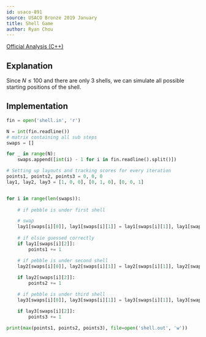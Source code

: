```yaml
---
id: usaco-891
source: USACO Bronze 2019 January
title: Shell Game
author: Ryan Chou
---
```


[Official Analysis (C++)](http://www.usaco.org/current/data/sol_shell_bronze_jan19.html)

## Explanation

Since $N \leq 100$ and there are only $3$ shells, we can simulate all possible starting positions of the shell.
## Implementation

<LanguageSection>

<PySection>

```py
fin = open('shell.in', 'r')

N = int(fin.readline())
# matrix containing all sub steps
swaps = []

for _ in range(N):
	swaps.append([int(i) - 1 for i in fin.readline().split()])

# Setting up layouts and tracking scores for every iteration
points1, points2, points3 = 0, 0, 0
lay1, lay2, lay3 = [1, 0, 0], [0, 1, 0], [0, 0, 1]


for i in range(len(swaps)):
	
	# if pebble is under first shell

	# swap 
	lay1[swaps[i][0]], lay1[swaps[i][1]] = lay1[swaps[i][1]], lay1[swaps[i][0]]
	
	# if elsie guessed correctly
	if lay1[swaps[i][2]]:
		points1 += 1

	# if pebble is under second shell
	lay2[swaps[i][0]], lay2[swaps[i][1]] = lay2[swaps[i][1]], lay2[swaps[i][0]]
	
	if lay2[swaps[i][2]]:
		points2 += 1

	# if pebble is under third shell
	lay3[swaps[i][0]], lay3[swaps[i][1]] = lay3[swaps[i][1]], lay3[swaps[i][0]]

	if lay3[swaps[i][2]]:
		points3 += 1

print(max(points1, points2, points3), file=open('shell.out', 'w'))
```

</PySection>

</LanguageSection>

